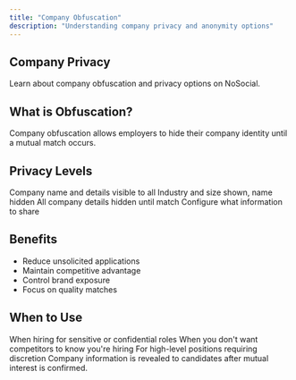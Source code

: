 ```yaml
---
title: "Company Obfuscation"
description: "Understanding company privacy and anonymity options"
---
```


## Company Privacy

Learn about company obfuscation and privacy options on NoSocial.

## What is Obfuscation?

Company obfuscation allows employers to hide their company identity until a mutual match occurs.

## Privacy Levels

<CardGroup cols={2}>
  <Card title="Full Transparency" icon="building">
    Company name and details visible to all
  </Card>
  <Card title="Partial Obfuscation" icon="eye-slash">
    Industry and size shown, name hidden
  </Card>
  <Card title="Full Anonymity" icon="mask">
    All company details hidden until match
  </Card>
  <Card title="Custom Settings" icon="gear">
    Configure what information to share
  </Card>
</CardGroup>

## Benefits

- Reduce unsolicited applications
- Maintain competitive advantage
- Control brand exposure
- Focus on quality matches

## When to Use

<AccordionGroup>
  <Accordion title="Stealth Mode">
    When hiring for sensitive or confidential roles
  </Accordion>
  <Accordion title="Competitive Hiring">
    When you don't want competitors to know you're hiring
  </Accordion>
  <Accordion title="Executive Roles">
    For high-level positions requiring discretion
  </Accordion>
</AccordionGroup>

<Info>
  Company information is revealed to candidates after mutual interest is confirmed.
</Info>
